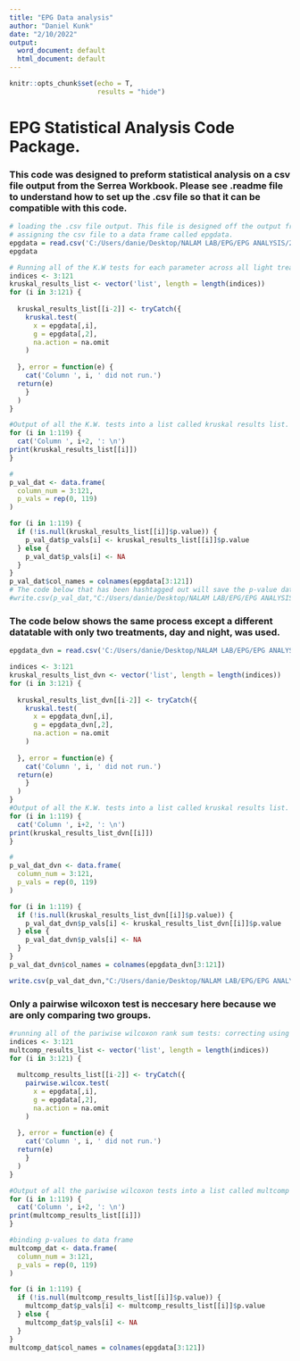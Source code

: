 ---
title: "EPG Data analysis"
author: "Daniel Kunk"
date: "2/10/2022"
output:
  word_document: default
  html_document: default
---

```{r setup, include=FALSE}
knitr::opts_chunk$set(echo = T,
                      results = "hide")
```

# EPG Statistical Analysis Code Package. 
### This code was designed to preform statistical analysis on a csv file output from the Serrea Workbook. Please see .readme file to understand how to set up the .csv file so that it can be compatible with this code. 
```{r}
# loading the .csv file output. This file is designed off the output from the Serrea EPG workbook. 
# assigning the csv file to a data frame called epgdata. 
epgdata = read.csv('C:/Users/danie/Desktop/NALAM LAB/EPG/EPG ANALYSIS/24_LD_EPG DATA/DKVERSION_24hr_LD_EPGDATA .csv')
epgdata
```


```{r}
# Running all of the K.W tests for each parameter across all light treatments using a For Loop. 
indices <- 3:121
kruskal_results_list <- vector('list', length = length(indices))
for (i in 3:121) {
  
  kruskal_results_list[[i-2]] <- tryCatch({
    kruskal.test(
      x = epgdata[,i],
      g = epgdata[,2],
      na.action = na.omit
    )
    
  }, error = function(e) {
    cat('Column ', i, ' did not run.')
  return(e)
    } 
  )
}

#Output of all the K.W. tests into a list called kruskal results list. 
for (i in 1:119) {
  cat('Column ', i+2, ': \n')
print(kruskal_results_list[[i]])
}

#
p_val_dat <- data.frame(
  column_num = 3:121,
  p_vals = rep(0, 119)
)

for (i in 1:119) {
  if (!is.null(kruskal_results_list[[i]]$p.value)) {
    p_val_dat$p_vals[i] <- kruskal_results_list[[i]]$p.value
  } else {
    p_val_dat$p_vals[i] <- NA
  }
}
p_val_dat$col_names = colnames(epgdata[3:121])
# The code below that has been hashtagged out will save the p-value data frame to the file location of choice. This file will list all the statistically significant waveforms from the K.W. tests. 
#write.csv(p_val_dat,"C:/Users/danie/Desktop/NALAM LAB/EPG/EPG ANALYSIS/24_LD_EPG DATA/p_values_24hrLD_4hr_kruskalwallis.csv", row.names = FALSE)
```


              
### The code below shows the same process except a different datatable with only two treatments, day and night, was used.
              
```{r}
epgdata_dvn = read.csv('C:/Users/danie/Desktop/NALAM LAB/EPG/EPG ANALYSIS/24_LD_EPG DATA/DKVERSION_DvN_LD_EPGDATA .csv')

indices <- 3:121
kruskal_results_list_dvn <- vector('list', length = length(indices))
for (i in 3:121) {
  
  kruskal_results_list_dvn[[i-2]] <- tryCatch({
    kruskal.test(
      x = epgdata_dvn[,i],
      g = epgdata_dvn[,2],
      na.action = na.omit
    )
    
  }, error = function(e) {
    cat('Column ', i, ' did not run.')
  return(e)
    } 
  )
}
#Output of all the K.W. tests into a list called kruskal results list. 
for (i in 1:119) {
  cat('Column ', i+2, ': \n')
print(kruskal_results_list_dvn[[i]])
}

#
p_val_dat_dvn <- data.frame(
  column_num = 3:121,
  p_vals = rep(0, 119)
)

for (i in 1:119) {
  if (!is.null(kruskal_results_list_dvn[[i]]$p.value)) {
    p_val_dat_dvn$p_vals[i] <- kruskal_results_list_dvn[[i]]$p.value
  } else {
    p_val_dat_dvn$p_vals[i] <- NA
  }
}
p_val_dat_dvn$col_names = colnames(epgdata_dvn[3:121])

write.csv(p_val_dat_dvn,"C:/Users/danie/Desktop/NALAM LAB/EPG/EPG ANALYSIS/24_LD_EPG DATA/p_values_DvN_4hr_kruskalwallis.csv", row.names = FALSE)

```


### Only a pairwise wilcoxon test is neccesary here because we are only comparing two groups. 
```{r}
#running all of the pariwise wilcoxon rank sum tests: correcting using bonferroni, but other corrections might be more useful. 
indices <- 3:121
multcomp_results_list <- vector('list', length = length(indices))
for (i in 3:121) {
  
  multcomp_results_list[[i-2]] <- tryCatch({
    pairwise.wilcox.test(
      x = epgdata[,i],
      g = epgdata[,2],
      na.action = na.omit
    )
    
  }, error = function(e) {
    cat('Column ', i, ' did not run.')
  return(e)
    } 
  )
}

#Output of all the pariwise wilcoxon tests into a list called multcomp results list. 
for (i in 1:119) {
  cat('Column ', i+2, ': \n')
print(multcomp_results_list[[i]])
}

#binding p-values to data frame 
multcomp_dat <- data.frame(
  column_num = 3:121,
  p_vals = rep(0, 119)
)

for (i in 1:119) {
  if (!is.null(multcomp_results_list[[i]]$p.value)) {
    multcomp_dat$p_vals[i] <- multcomp_results_list[[i]]$p.value
  } else {
    multcomp_dat$p_vals[i] <- NA
  }
}
multcomp_dat$col_names = colnames(epgdata[3:121])

```




